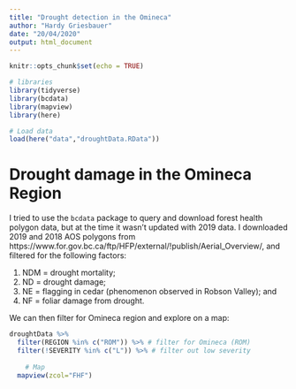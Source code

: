 ```yaml
---
title: "Drought detection in the Omineca"
author: "Hardy Griesbauer"
date: "20/04/2020"
output: html_document
---
```


```r
knitr::opts_chunk$set(echo = TRUE)

# libraries
library(tidyverse)
library(bcdata)
library(mapview)
library(here)

# Load data
load(here("data","droughtData.RData"))

```

# Drought damage in the Omineca Region
I tried to use the `bcdata` package to query and download forest health polygon data, but at the time it wasn't updated with 2019 data.  I downloaded 2019 and 2018 AOS polygons from https://www.for.gov.bc.ca/ftp/HFP/external/!publish/Aerial_Overview/, and filtered for the following factors:

1. NDM = drought mortality;
2. ND = drought damage;
3. NE = flagging in cedar (phenomenon observed in Robson Valley); and
4. NF = foliar damage from drought.

We can then filter for Omineca region and explore on a map:

```r

droughtData %>%
  filter(REGION %in% c("ROM")) %>% # filter for Omineca (ROM)
  filter(!SEVERITY %in% c("L")) %>% # filter out low severity 
  
    # Map
  mapview(zcol="FHF")


```



